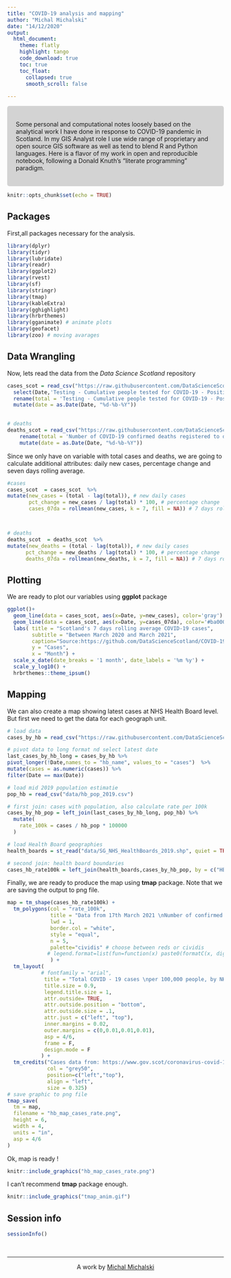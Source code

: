 ```yaml
---
title: "COVID-19 analysis and mapping"
author: "Michal Michalski"
date: "14/12/2020"
output: 
  html_document:
    theme: flatly
    highlight: tango
    code_download: true
    toc: true
    toc_float: 
      collapsed: true
      smooth_scroll: false
  
---
```

<style>
div.blue { background-color:#D3D3D3; border-radius: 5px; padding: 20px;}
</style>
<div class = "blue">
Some personal and computational notes loosely based on the analytical work I have done in response to COVID-19 pandemic in Scotland.
In my GIS Analyst role I use wide range of proprietary and open source GIS software as well as tend to blend R and Python languages. 
Here is a flavor of my work in open and reproducible notebook, following a Donald Knuth's "literate programming" paradigm.
</div>


```r
knitr::opts_chunk$set(echo = TRUE)
```

## Packages

First,all packages necessary for the analysis.
```r

library(dplyr)
library(tidyr)
library(lubridate)
library(readr)
library(ggplot2)
library(rvest)
library(sf)
library(stringr)
library(tmap)
library(kableExtra)
library(gghighlight)
library(hrbrthemes)
library(gganimate) # animate plots
library(geofacet)
library(zoo) # moving avarages
```

## Data Wrangling

Now, lets read the data from the *Data Science Scotland* repository

```r
cases_scot = read_csv("https://raw.githubusercontent.com/DataScienceScotland/COVID-19-Management-Information/master/COVID19%20-%20Daily%20Management%20Information%20-%20Scotland%20-%20Testing.csv") %>% 
  select(Date,'Testing - Cumulative people tested for COVID-19 - Positive') %>% 
  rename(total = 'Testing - Cumulative people tested for COVID-19 - Positive') %>% 
  mutate(date = as.Date(Date, "%d-%b-%Y"))
  

# deaths 
deaths_scot = read_csv("https://raw.githubusercontent.com/DataScienceScotland/COVID-19-Management-Information/master/COVID19%20-%20Daily%20Management%20Information%20-%20Scotland%20-%20Deaths.csv") %>% 
    rename(total = 'Number of COVID-19 confirmed deaths registered to date') %>% 
    mutate(date = as.Date(Date, "%d-%b-%Y"))

```

Since we only have on variable with total cases and deaths, we are going to calculate additional attributes: 
daily new cases, percentage change and seven days rolling average.

```r

#cases 
cases_scot  = cases_scot  %>% 
mutate(new_cases = (total - lag(total)), # new daily cases 
       pct_change = new_cases / lag(total) * 100, # percentage change
       cases_07da = rollmean(new_cases, k = 7, fill = NA)) # 7 days rolling average



# deaths
deaths_scot  = deaths_scot  %>% 
mutate(new_deaths = (total - lag(total)), # new daily cases 
      pct_change = new_deaths / lag(total) * 100, # percentage change
      deaths_07da = rollmean(new_deaths, k = 7, fill = NA)) # 7 days rolling average


```

## Plotting

We are ready to plot our variables using **ggplot** package

```r

ggplot()+
  geom_line(data = cases_scot, aes(x=Date, y=new_cases), color='gray') +
  geom_line(data = cases_scot, aes(x=Date, y=cases_07da), color='#ba0000') +
  labs( title = "Scotland's 7 days rolling average COVID-19 cases",
        subtitle = "Between March 2020 and March 2021", 
        caption="Source:https://github.com/DataScienceScotland/COVID-19-Management-Information ",
        y = "Cases", 
        x = "Month") +
  scale_x_date(date_breaks = '1 month', date_labels = '%m %y') +
  scale_y_log10() +
  hrbrthemes::theme_ipsum()
```

## Mapping

We can also create a map showing latest cases at NHS Health Board level.
But first we need to get the data for each geograph unit.

```r
# load data
cases_by_hb = read_csv("https://raw.githubusercontent.com/DataScienceScotland/COVID-19-Management-Information/master/COVID19%20-%20Daily%20Management%20Information%20-%20Scottish%20Health%20Boards%20-%20Cumulative%20cases.csv")

# pivot data to long format nd select latest date
last_cases_by_hb_long = cases_by_hb %>%
pivot_longer(!Date,names_to = "hb_name", values_to = "cases")  %>%
mutate(cases = as.numeric(cases)) %>% 
filter(Date == max(Date))

# load mid 2019 population estimatie
pop_hb = read_csv("data/hb_pop_2019.csv")

# first join: cases with population, also calculate rate per 100k
cases_by_hb_pop = left_join(last_cases_by_hb_long, pop_hb) %>% 
  mutate(
    rate_100k = cases / hb_pop * 100000
  )

# load Health Board geographies
health_boards = st_read("data/SG_NHS_HealthBoards_2019.shp", quiet = TRUE)

# second join: health board boundaries 
cases_hb_rate100k = left_join(health_boards,cases_by_hb_pop, by = c("HBCode" = "hb_code"))


```

Finally, we are ready to produce the map using **tmap** package. 
Note that we are saving the output to png file.

```r

map = tm_shape(cases_hb_rate100k) +
  tm_polygons(col = "rate_100k",
              title = "Data from 17th March 2021 \nNumber of confirmed cases per 100,000 people",
              lwd = 1,
              border.col = "white",
              style = "equal",
              n = 5,
              palette="cividis" # choose between reds or cividis
             # legend.format=list(fun=function(x) paste0(formatC(x, digits=0, format="f")))
              ) +
  tm_layout(
           # fontfamily = "arial",
            title = "Total COVID - 19 cases \nper 100,000 people, by NHS Health Board",
            title.size = 0.9,
            legend.title.size = 1,
            attr.outside= TRUE,
            attr.outside.position = "bottom",
            attr.outside.size = .1,
            attr.just = c("left", "top"),
            inner.margins = 0.02,
            outer.margins = c(0,0.01,0.01,0.01),
            asp = 4/6,
            frame = F,
            design.mode = F
           ) +
  tm_credits("Cases data from: https://www.gov.scot/coronavirus-covid-19\nPopulation data: NRS Population Estimates, mid-2018\nBoundaries: SpatialData.gov.scot",
             col = "grey50",
             position=c("left","top"), 
             align = "left",
             size = 0.325)
# save graphic to png file
tmap_save(
  tm = map,
  filename = "hb_map_cases_rate.png",
  height = 6,
  width = 4,
  units = "in",
  asp = 4/6
)
```

Ok, map is ready !

```r
knitr::include_graphics("hb_map_cases_rate.png")
```

I can't recommend **tmap** package enough.

```r
knitr::include_graphics("tmap_anim.gif")
```

## Session info

```r
sessionInfo()
```


&nbsp;
<hr />
<p style="text-align: center;">A work by <a href="https://github.com/topographos/">Michal Michalski</a></p>
&nbsp;
